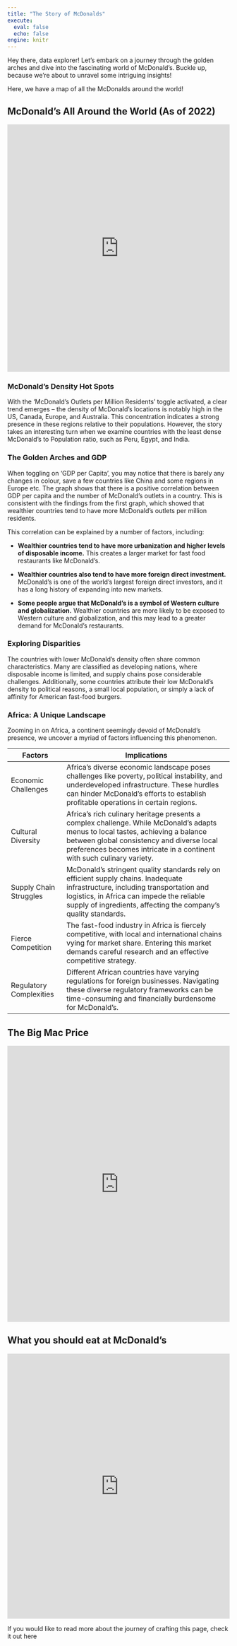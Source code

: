 ```yaml
---
title: "The Story of McDonalds"
execute: 
  eval: false
  echo: false
engine: knitr
---
```


Hey there, data explorer! Let's embark on a journey through the golden arches and dive into the fascinating world of McDonald's. Buckle up, because we're about to unravel some intriguing insights!

Here, we have a map of all the McDonalds around the world!

## McDonald's All Around the World (As of 2022)

<iframe height="560" width="100%" frameborder="no" src=" https://kyrawu.shinyapps.io/McDWorldMap/">

</iframe>

### McDonald's Density Hot Spots

With the 'McDonald's Outlets per Million Residents' toggle activated, a clear trend emerges -- the density of McDonald's locations is notably high in the US, Canada, Europe, and Australia. This concentration indicates a strong presence in these regions relative to their populations. However, the story takes an interesting turn when we examine countries with the least dense McDonald's to Population ratio, such as Peru, Egypt, and India.

### The Golden Arches and GDP 

When toggling on 'GDP per Capita', you may notice that there is barely any changes in colour, save a few countries like China and some regions in Europe etc. The graph shows that there is a positive correlation between GDP per capita and the number of McDonald's outlets in a country. This is consistent with the findings from the first graph, which showed that wealthier countries tend to have more McDonald's outlets per million residents.

This correlation can be explained by a number of factors, including:

-   **Wealthier countries tend to have more urbanization and higher levels of disposable income.** This creates a larger market for fast food restaurants like McDonald's.

-   **Wealthier countries also tend to have more foreign direct investment.** McDonald's is one of the world's largest foreign direct investors, and it has a long history of expanding into new markets.

-   **Some people argue that McDonald's is a symbol of Western culture and globalization.** Wealthier countries are more likely to be exposed to Western culture and globalization, and this may lead to a greater demand for McDonald's restaurants.

### Exploring Disparities 

The countries with lower McDonald's density often share common characteristics. Many are classified as developing nations, where disposable income is limited, and supply chains pose considerable challenges. Additionally, some countries attribute their low McDonald's density to political reasons, a small local population, or simply a lack of affinity for American fast-food burgers.

### Africa: A Unique Landscape

Zooming in on Africa, a continent seemingly devoid of McDonald's presence, we uncover a myriad of factors influencing this phenomenon.

| **Factors**             | **Implications**                                                                                                                                                                                                                                       |
|------------------|------------------------------------------------------|
| Economic Challenges     | Africa's diverse economic landscape poses challenges like poverty, political instability, and underdeveloped infrastructure. These hurdles can hinder McDonald's efforts to establish profitable operations in certain regions.                        |
| Cultural Diversity      | Africa's rich culinary heritage presents a complex challenge. While McDonald's adapts menus to local tastes, achieving a balance between global consistency and diverse local preferences becomes intricate in a continent with such culinary variety. |
| Supply Chain Struggles  | McDonald's stringent quality standards rely on efficient supply chains. Inadequate infrastructure, including transportation and logistics, in Africa can impede the reliable supply of ingredients, affecting the company's quality standards.         |
| Fierce Competition      | The fast-food industry in Africa is fiercely competitive, with local and international chains vying for market share. Entering this market demands careful research and an effective competitive strategy.                                             |
| Regulatory Complexities | Different African countries have varying regulations for foreign businesses. Navigating these diverse regulatory frameworks can be time-consuming and financially burdensome for McDonald's.                                                           |

## The Big Mac Price

<iframe height="625" width="100%" frameborder="no" src="https://kyrawu.shinyapps.io/BigMacPrice/">

</iframe>

## What you should eat at McDonald's

<iframe height="600" width="100%" frameborder="no" src="https://kyrawu.shinyapps.io/McDNutrition/">

</iframe>

If you would like to read more about the journey of crafting this page, check it out here
